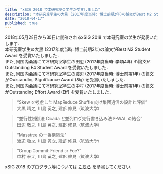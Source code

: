 ```yaml
---
title: "xSIG 2018 で本研究室の学生が受賞しました"
description: "本研究室学生の大黒 (2017年度当時: 博士前期2年)の論文がBest M2 Student Award を受賞いたしました．"
date: "2018-04-17"
published: true
---
```


2018年05月28日から30日に開催されるxSIG 2018 で本研究室の学生が発表いたします．  
本研究室学生の大黒 (2017年度当時: 博士前期2年)の論文がBest M2 Student Award を受賞いたしました．  
また, 同国内会議にて本研究室学生の田辺 (2017年度当時: 学類4年) の論文がOutstanding B4 Student Award を受賞いたしました．  
また, 同国内会議にて本研究室学生の渡辺 (2017年度当時: 博士前期1年) の論文がOutstanding Significance Award (Sig) を受賞いたしました．  
また, 同国内会議にて本研究室学生の中村 (2017年度当時: 博士前期1年) の論文がOutstanding Effort Award (Eff) を受賞いたしました．

> “Skew を考慮した MapReduce Shuffle 向け集団通信の設計と評価”  
> 大黒 晴之, 川島 英之, 建部 修見（筑波大学）

> “並行性制御法 Cicada と並列ログ先行書き込み法 P-WAL の結合”  
> 田辺 敬之, 川島 英之, 建部 修見（筑波大学）

> “Masstree の一括構築法”  
> 渡辺 敬之, 川島 英之, 建部 修見（筑波大学）

> “Group Commit: Friend or Foe?”  
> 中村 泰大, 川島 英之, 建部 修見（筑波大学）

xSIG 2018 のプログラム等については [こちら](http://xsig.hpcc.jp/2018/) を参照してください．

